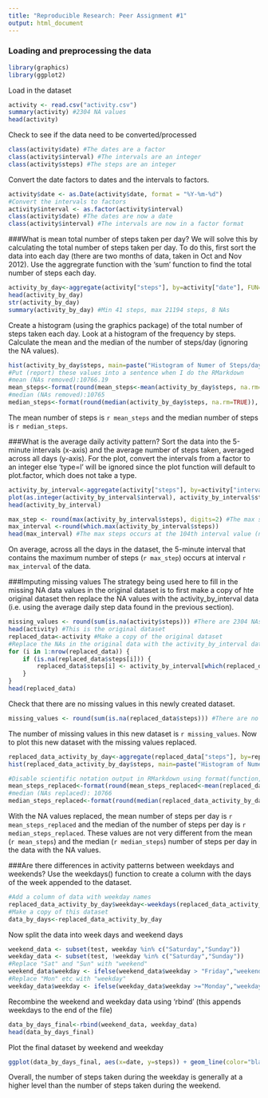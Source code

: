 ```yaml
---
title: "Reproducible Research: Peer Assignment #1"
output: html_document
---
```


### Loading and preprocessing the data

```r
library(graphics)
library(ggplot2)
```

Load in the dataset

```r
activity <- read.csv("activity.csv")
summary(activity) #2304 NA values
head(activity)
```
Check to see if the data need to be converted/processed
```r
class(activity$date) #The dates are a factor
class(activity$interval) #The intervals are an integer
class(activity$steps) #The steps are an integer
```
Convert the date factors to dates and the intervals to factors.
```r
activity$date <- as.Date(activity$date, format = "%Y-%m-%d") 
#Convert the intervals to factors
activity$interval <- as.factor(activity$interval)
class(activity$date) #The dates are now a date
class(activity$interval) #The intervals are now in a factor format
```

###What is mean total number of steps taken per day?
We will solve this by calculating the total number of steps taken per day. To do this, first sort the data into each day (there are two months of data, taken in Oct and Nov 2012). Use the aggregrate function with the 'sum' function to find the total number of steps each day.
```r
activity_by_day<-aggregate(activity["steps"], by=activity["date"], FUN=sum)
head(activity_by_day)
str(activity_by_day)
summary(activity_by_day) #Min 41 steps, max 21194 steps, 8 NAs
```
Create a histogram (using the graphics package) of the total number of steps taken each day. Look at a histogram of the frequency by steps. Calculate the mean and the median of the number of steps/day (ignoring the NA values). 
```r
hist(activity_by_day$steps, main=paste("Histogram of Numer of Steps/day (NA values removed)"), xlab="Number of steps per day", ylab="Frequency of steps")
#Put (report) these values into a sentence when I do the RMarkdown
#mean (NAs removed):10766.19
mean_steps<-format(round(mean_steps<-mean(activity_by_day$steps, na.rm=TRUE)), scientific=FALSE) 
#median (NAs removed):10765
median_steps<-format(round(median(activity_by_day$steps, na.rm=TRUE)), scientific=FALSE)
```
The mean number of steps is `r mean_steps` and the median number of steps is `r median_steps`.

###What is the average daily activity pattern?
Sort the data into the 5-minute intervals (x-axis) and the average number of steps taken, averaged across all days (y-axis). For the plot, convert the intervals from a factor to an integer else 'type=l' will be ignored since the plot function will default to plot.factor, which does not take a type. 
```r
activity_by_interval<-aggregate(activity["steps"], by=activity["interval"], FUN=mean, na.rm=TRUE) 
plot(as.integer(activity_by_interval$interval), activity_by_interval$steps, type="l", ylab="Number of steps", xlab="Interval", main="Avg activity pattern")
head(activity_by_interval)
```

```r
max_step <- round(max(activity_by_interval$steps), digits=2) #The max step is 206
max_interval <-round(which.max(activity_by_interval$steps))
head(max_interval) #The max steps occurs at the 104th interval value (need to convert back to time interval)
```
On average, across all the days in the dataset, the 5-minute interval that contains the maximum number of steps (`r max_step`) occurs at interval `r max_interval` of the data.

###Imputing missing values
The strategy being used here to fill in the missing NA data values in the original dataset is to first make a copy of hte original dataset then replace the NA values with the activity_by_interval data (i.e. using the average daily step data found in the previous section).
```r
missing_values <- round(sum(is.na(activity$steps))) #There are 2304 NAs in dataset
head(activity) #This is the original dataset
replaced_data<-activity #Make a copy of the original dataset
#Replace the NAs in the original data with the activity_by_interval data
for (i in 1:nrow(replaced_data)) {
    if (is.na(replaced_data$steps[i])) {
        replaced_data$steps[i] <- activity_by_interval[which(replaced_data$interval[i] == activity_by_interval$interval), ]$steps
    }
}
head(replaced_data)
```
Check that there are no missing values in this newly created dataset.
```r
missing_values <- round(sum(is.na(replaced_data$steps))) #There are no NAs in this new dataset
```
The number of missing values in this new dataset is `r missing_values`.
Now to plot this new dataset with the missing values replaced.
``` r
replaced_data_activity_by_day<-aggregate(replaced_data["steps"], by=replaced_data["date"], FUN=sum)
hist(replaced_data_activity_by_day$steps, main=paste("Histogram of Numer of Steps/day (missing values replaced)"), xlab="Number of steps per day", ylab="Frequency of steps")
```

``` r
#Disable scientific notation output in RMarkdown using format(function, scientific=FALSE)
mean_steps_replaced<-format(round(mean_steps_replaced<-mean(replaced_data_activity_by_day$steps), digits=2), scientific=FALSE) 
#median (NAs replaced): 10766
median_steps_replaced<-format(round(median(replaced_data_activity_by_day$steps), digits=2), scientific=FALSE)
```
With the NA values replaced, the mean number of steps per day is `r mean_steps_replaced` and the median of the number of steps per day is `r median_steps_replaced`. These values are not very different from the mean (`r mean_steps`) and the median (`r median_steps`) number of steps per day in the data with the NA values.

###Are there differences in activity patterns between weekdays and weekends?
Use the weekdays() function to create a column with the days of the week appended to the dataset.
``` r
#Add a column of data with weekday names
replaced_data_activity_by_day$weekday<-weekdays(replaced_data_activity_by_day$date)
#Make a copy of this dataset
data_by_days<-replaced_data_activity_by_day
```
Now split the data into week days and weekend days
```r
weekend_data <- subset(test, weekday %in% c("Saturday","Sunday"))
weekday_data <- subset(test, !weekday %in% c("Saturday","Sunday"))
#Replace "Sat" and "Sun" with "weekend"
weekend_data$weekday <- ifelse(weekend_data$weekday > "Friday","weekend", "")
#Replace "Mon" etc with "weekday"
weekday_data$weekday <- ifelse(weekday_data$weekday >="Monday","weekday", "weekday")
```
Recombine the weekend and weekday data using 'rbind' (this appends weekdays to the end of the file) 
```r
data_by_days_final<-rbind(weekend_data, weekday_data)
head(data_by_days_final)
```
Plot the final dataset by weekend and weekday
```r
ggplot(data_by_days_final, aes(x=date, y=steps)) + geom_line(color="black") + facet_wrap(~ weekday, nrow=2, ncol=1) + labs(x="Interval", y="Number of steps") + theme_bw()
```

Overall, the number of steps taken during the weekday is generally at a higher level than the number of steps taken during the weekend.
